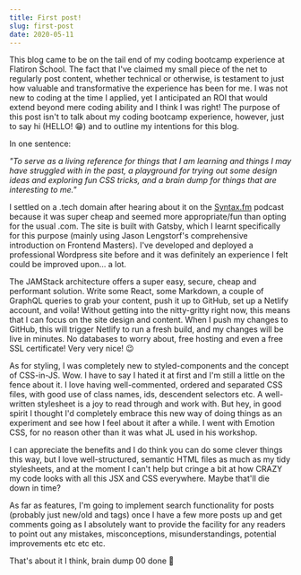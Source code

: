 ```yaml
---
title: First post!
slug: first-post
date: 2020-05-11
---
```


This blog came to be on the tail end of my coding bootcamp experience at Flatiron School. The fact that I've claimed my small piece of the net to regularly post content, whether technical or otherwise, is testament to just how valuable and transformative the experience has been for me. I was not new to coding at the time I applied, yet I anticipated an ROI that would extend beyond mere coding ability and I think I was right! The purpose of this post isn't to talk about my coding bootcamp experience, however, just to say hi (HELLO! 😁) and to outline my intentions for this blog.

In one sentence:

*"To serve as a living reference for things that I am learning and things I may have struggled with in the past, a playground for trying out some design ideas and exploring fun CSS tricks, and a brain dump for things that are interesting to me."*

I settled on a .tech domain after hearing about it on the <span style="color: #ff729f">[Syntax.fm](https://syntax.fm/)</span> podcast because it was super cheap and seemed more appropriate/fun than opting for the usual .com. The site is built with Gatsby, which I learnt specifically for this purpose (mainly using Jason Lengstorf's comprehensive introduction on Frontend Masters). I've developed and deployed a professional Wordpress site before and it was definitely an experience I felt could be improved upon... a lot.

The JAMStack architecture offers a super easy, secure, cheap and performant solution. Write some React, some Markdown, a couple of GraphQL queries to grab your content, push it up to GitHub, set up a Netlify account, and voila! Without getting into the nitty-gritty right now, this means that I can focus on the site design and content. When I push my changes to GitHub, this will trigger Netlify to run a fresh build, and my changes will be live in minutes. No databases to worry about, free hosting and even a free SSL certificate! Very very nice! 😉

As for styling, I was completely new to styled-components and the concept of CSS-in-JS. Wow. I have to say I hated it at first and I'm still a little on the fence about it. I love having well-commented, ordered and separated CSS files, with good use of class names, ids, descendent selectors etc. A well-written stylesheet is a joy to read through and work with. But hey, in good spirit I thought I'd completely embrace this new way of doing things as an experiment and see how I feel about it after a while. I went with Emotion CSS, for no reason other than it was what JL used in his workshop.

I can appreciate the benefits and I do think you can do some clever things this way, but I love well-structured, semantic HTML files as much as my tidy stylesheets, and at the moment I can't help but cringe a bit at how CRAZY my code looks with all this JSX and CSS everywhere. Maybe that'll die down in time?

As far as features, I'm going to implement search functionality for posts (probably just new/old and tags) once I have a few more posts up and get comments going as I absolutely want to provide the facility for any readers to point out any mistakes, misconceptions, misunderstandings, potential improvements etc etc etc.

That's about it I think, brain dump 00 done 🚀
